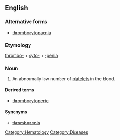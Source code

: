 
==English==
===Alternative forms===
*[[thrombocytopaenia]]
===Etymology===

[[thrombo-]] + [[cyto-]] + [[-penia]]

===Noun===
{{en-noun|-}}
{{wikipedia}}

# An abnormally low number of [[platelet]]s in the blood.

====Derived terms====
*[[thrombocytopenic]]
====Synonyms====
*[[thrombopenia]]

[[Category:Hematology]]
[[Category:Diseases]]